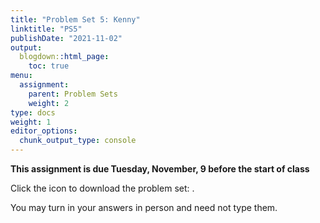 ```yaml
---
title: "Problem Set 5: Kenny"
linktitle: "PS5"
publishDate: "2021-11-02"
output:
  blogdown::html_page:
    toc: true
menu:
  assignment:
    parent: Problem Sets
    weight: 2
type: docs
weight: 1
editor_options:
  chunk_output_type: console
---
```



:::fyi
**This assignment is due Tuesday, November, 9 before the start of class**


Click the icon to download the problem set: [<i class="fas fa-file-download"></i>](/ps/PS5.pdf).

You may turn in your answers in person and need not type them.
:::
